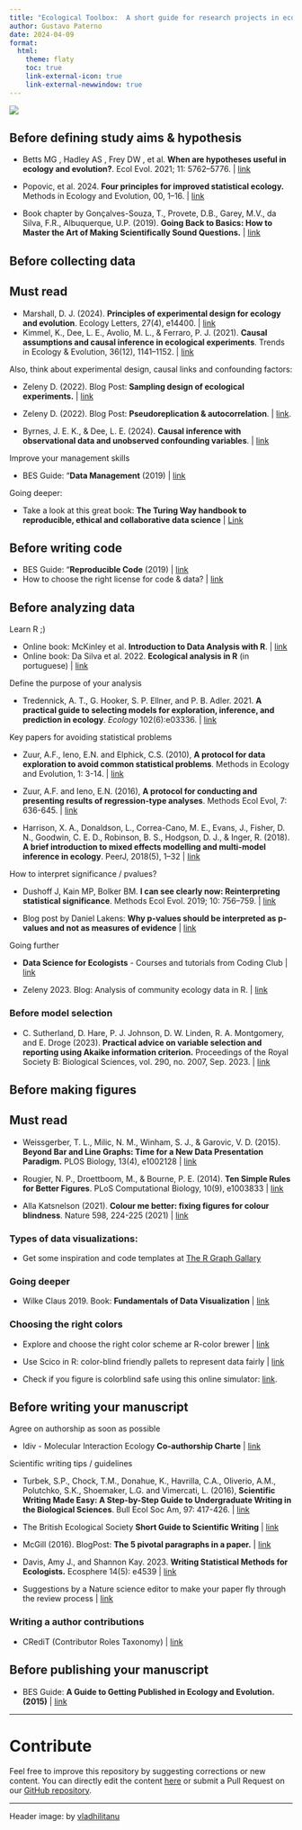 ```yaml
---
title: "Ecological Toolbox:  A short guide for research projects in ecology"
author: Gustavo Paterno
date: 2024-04-09
format:
  html:
    theme: flaty
    toc: true
    link-external-icon: true
    link-external-newwindow: true
---
```


![](images/vlad-hilitanu-pt7QzB4ZLWw-unsplash.jpg)

## Before defining study aims & hypothesis

-   Betts MG , Hadley AS , Frey DW , et al. **When are hypotheses useful in ecology and evolution?**. Ecol Evol. 2021; 11: 5762--5776. \| [link](https://doi.org/10.1002/ece3.7365)

-   Popovic, et al. 2024. **Four principles for improved statistical ecology.** Methods in Ecology and Evolution, 00, 1--16. \| [link](https://besjournals.onlinelibrary.wiley.com/doi/10.1111/2041-210X.14270)

-   Book chapter by Gonçalves-Souza, T., Provete, D.B., Garey, M.V., da Silva, F.R., Albuquerque, U.P. (2019). **Going Back to Basics: How to Master the Art of Making Scientifically Sound Questions.** \| [link](https://doi.org/10.1007/978-1-4939-8919-5_7)

## Before collecting data

::: {.callout-tip appearance="simple"}
## Must read

-   Marshall, D. J. (2024). **Principles of experimental design for ecology and evolution**. Ecology Letters, 27(4), e14400. \| [link](https://doi.org/10.1111/ele.14400)
-   Kimmel, K., Dee, L. E., Avolio, M. L., & Ferraro, P. J. (2021). **Causal assumptions and causal inference in ecological experiments**. Trends in Ecology & Evolution, 36(12), 1141--1152. \| [link](https://doi.org/10.1016/j.tree.2021.08.008)
:::

Also, think about experimental design, causal links and confounding factors:

-   Zeleny D. (2022). Blog Post: **Sampling design of ecological experiments.** \| [link](https://www.davidzeleny.net/anadat-r/doku.php/en:sampling_design)

-   Zeleny D. (2022). Blog Post: **Pseudoreplication & autocorrelation**. \| [link](https://davidzeleny.net/blog/2022/03/21/pseudoreplications-more-tricky-than-we-may-think/).

-   Byrnes, J. E. K., & Dee, L. E. (2024). **Causal inference with observational data and unobserved confounding variables**. \| [link](https://doi.org/10.1101/2024.02.26.582072)

Improve your management skills

-   BES Guide: "**Data Management** (2019) \| [link](https://www.britishecologicalsociety.org/wp-content/uploads/2019/06/BES-Guide-Data-Management-2019.pdf?utm_source=web&utm_medium=web&utm_campaign=better_science)

Going deeper:

-   Take a look at this great book: **The Turing Way handbook to reproducible, ethical and collaborative data science** \| [Link](https://book.the-turing-way.org/index.html)

## Before writing code

-   BES Guide: "**Reproducible Code** (2019) \| [link](https://www.britishecologicalsociety.org/wp-content/uploads/2019/06/BES-Guide-Reproducible-Code-2019.pdf?utm_source=web&utm_medium=web&utm_campaign=better_science)
-   How to choose the right license for code & data? \| [link](https://choosealicense.com/)

## Before analyzing data

Learn R ;)

-   Online book: McKinley et al. **Introduction to Data Analysis with R**. \| [link](https://datawithr.com/)
-   Online book: Da Silva et al. 2022. **Ecological analysis in R** (in portuguese) \| [link](https://analises-ecologicas.netlify.app/)

Define the purpose of your analysis

-   Tredennick, A. T., G. Hooker, S. P. Ellner, and P. B. Adler. 2021. **A practical guide to selecting models for exploration, inference, and prediction in ecology**. *Ecology* 102(6):e03336. \| [link](https://esajournals.onlinelibrary.wiley.com/doi/10.1002/ecy.3336)

Key papers for avoiding statistical problems

-   Zuur, A.F., Ieno, E.N. and Elphick, C.S. (2010), **A protocol for data exploration to avoid common statistical problems**. Methods in Ecology and Evolution, 1: 3-14. \| [link](https://doi.org/10.1111/j.2041-210X.2009.00001.x)

-   Zuur, A.F. and Ieno, E.N. (2016), **A protocol for conducting and presenting results of regression-type analyses**. Methods Ecol Evol, 7: 636-645. \| [link](https://doi.org/10.1111/2041-210X.12577)

-   Harrison, X. A., Donaldson, L., Correa-Cano, M. E., Evans, J., Fisher, D. N., Goodwin, C. E. D., Robinson, B. S., Hodgson, D. J., & Inger, R. (2018). **A brief introduction to mixed effects modelling and multi-model inference in ecology**. PeerJ, 2018(5), 1--32 \| [link](https://doi.org/10.7717/peerj.4794)

How to interpret significance / pvalues?

-   Dushoff J, Kain MP, Bolker BM. **I can see clearly now: Reinterpreting statistical significance**. Methods Ecol Evol. 2019; 10: 756--759. \| [link](https://doi.org/10.1111/2041-210X.13159)

-   Blog post by Daniel Lakens: **Why p-values should be interpreted as p-values and not as measures of evidence** \| [link](http://daniellakens.blogspot.com/2021/11/why-p-values-should-be-interpreted-as-p.html)

Going further

-   **Data Science for Ecologists** - Courses and tutorials from Coding Club \| [link](https://ourcodingclub.github.io/)

-   Zeleny 2023. Blog: Analysis of community ecology data in R. \| [link](https://www.davidzeleny.net/anadat-r/doku.php/en:start)

### Before model selection

-   C. Sutherland, D. Hare, P. J. Johnson, D. W. Linden, R. A. Montgomery, and E. Droge (2023). **Practical advice on variable selection and reporting using Akaike information criterion.** Proceedings of the Royal Society B: Biological Sciences, vol. 290, no. 2007, Sep. 2023. \| [link](https://royalsocietypublishing.org/doi/10.1098/rspb.2023.1261)

## Before making figures

::: {.callout-tip appearance="simple"}
## Must read

-   Weissgerber, T. L., Milic, N. M., Winham, S. J., & Garovic, V. D. (2015). **Beyond Bar and Line Graphs: Time for a New Data Presentation Paradigm.** PLOS Biology, 13(4), e1002128 \| [link](https://journals.plos.org/plosbiology/article?id=10.1371/journal.pbio.1002128)

-   Rougier, N. P., Droettboom, M., & Bourne, P. E. (2014). **Ten Simple Rules for Better Figures**. PLoS Computational Biology, 10(9), e1003833 \| [link](https://doi.org/10.1371/journal.pcbi.1003833)

-   Alla Katsnelson (2021). **Colour me better: fixing figures for colour blindness**. Nature 598, 224-225 (2021) \| [link](https://doi.org/10.1038/d41586-021-02696-z)
:::

### Types of data visualizations:

-   Get some inspiration and code templates at [The R Graph Gallary](https://r-graph-gallery.com/)

### Going deeper

-   Wilke Claus 2019. Book: **Fundamentals of Data Visualization** \| [link](https://clauswilke.com/dataviz/)

### Choosing the right colors

-   Explore and choose the right color scheme ar R-color brewer \| [link](https://colorbrewer2.org/#type=sequential&scheme=BuGn&n=3)

-   Use Scico in R: color-blind friendly pallets to represent data fairly \| [link](https://www.data-imaginist.com/posts/2018-05-30-scico-and-the-colour-conundrum/)

-   Check if you figure is colorblind safe using this online simulator: [link](https://www.color-blindness.com/coblis-color-blindness-simulator/).

## Before writing your manuscript

Agree on authorship as soon as possible

-   Idiv - Molecular Interaction Ecology **Co-authorship Charte** \| [link](https://www.idiv.de/fileadmin/content/Files_MIE/202006MIE_coauthorship_chartervs3-website.pdf)

Scientific writing tips / guidelines

-   Turbek, S.P., Chock, T.M., Donahue, K., Havrilla, C.A., Oliverio, A.M., Polutchko, S.K., Shoemaker, L.G. and Vimercati, L. (2016), **Scientific Writing Made Easy: A Step-by-Step Guide to Undergraduate Writing in the Biological Sciences**. Bull Ecol Soc Am, 97: 417-426. \| [link](https://doi.org/10.1002/bes2.1258)

-   The British Ecological Society **Short Guide to Scientific Writing** \| [link](https://besjournals.onlinelibrary.wiley.com/hub/journal/13652435/journal-resources/guide-to-scientific-writing)

-   McGill (2016). BlogPost: **The 5 pivotal paragraphs in a paper.** \| [link](https://dynamicecology.wordpress.com/2016/02/24/the-5-pivotal-paragraphs-in-a-paper/)

-   Davis, Amy J., and Shannon Kay. 2023. **Writing Statistical Methods for Ecologists.** Ecosphere 14(5): e4539 \| [link](https://doi.org/10.1002/ecs2.4539)

-   Suggestions by a Nature science editor to make your paper fly through the review process \| [link](https://www.nature.com/articles/d41586-019-01431-z)

### Writing a author contributions

-   CRediT (Contributor Roles Taxonomy) \| [link](https://credit.niso.org/)

## Before publishing your manuscript

-   BES Guide: **A Guide to Getting Published in Ecology and Evolution. (2015)** \| [link](https://www.britishecologicalsociety.org/wp-content/uploads/2017/06/BES-Getting-Published-Guide-2017_web.pdf)

------------------------------------------------------------------------

# Contribute

Feel free to improve this repository by suggesting corrections or new content. You can directly edit the content [here](https://github.com/paternogbc/ecological-toolbox/blob/master/index.qmd) or submit a Pull Request on our [GitHub repository](https://github.com/paternogbc/ecological-toolbox).

------------------------------------------------------------------------

Header image: by [vladhilitanu](https://unsplash.com/@vladhilitanu)
